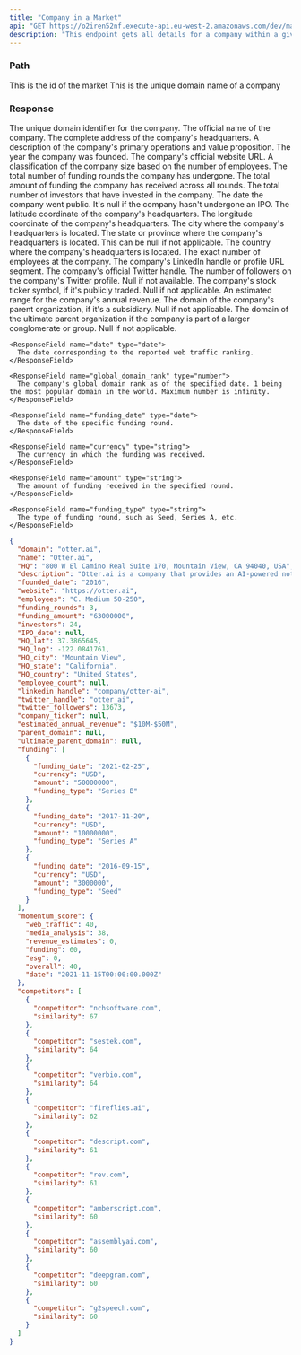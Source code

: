 ```yaml
---
title: "Company in a Market"
api: "GET https://o2iren52nf.execute-api.eu-west-2.amazonaws.com/dev/markets/{market_id}/companies/{domain}"
description: "This endpoint gets all details for a company within a given market."
---
```


### Path

<ParamField path="market_id" type="string" initialValue="1">
  This is the id of the market
</ParamField>

<ParamField path="domain" type="string" initialValue="eco-act.com">
  This is the unique domain name of a company
</ParamField>

### Response

<ResponseField name="domain" type="string">
  The unique domain identifier for the company.
</ResponseField>

<ResponseField name="name" type="string">
  The official name of the company.
</ResponseField>

<ResponseField name="HQ" type="string">
  The complete address of the company's headquarters.
</ResponseField>

<ResponseField name="description" type="string">
  A description of the company's primary operations and value proposition.
</ResponseField>

<ResponseField name="founded_date" type="string">
  The year the company was founded.
</ResponseField>

<ResponseField name="website" type="string">
  The company's official website URL.
</ResponseField>

<ResponseField name="employees" type="string">
  A classification of the company size based on the number of employees.
</ResponseField>

<ResponseField name="funding_rounds" type="number">
  The total number of funding rounds the company has undergone.
</ResponseField>

<ResponseField name="funding_amount" type="string">
  The total amount of funding the company has received across all rounds.
</ResponseField>

<ResponseField name="investors" type="number">
  The total number of investors that have invested in the company.
</ResponseField>

<ResponseField name="IPO_date" type="date or null">
  The date the company went public. It's null if the company hasn't undergone an IPO.
</ResponseField>

<ResponseField name="HQ_lat" type="number">
  The latitude coordinate of the company's headquarters.
</ResponseField>

<ResponseField name="HQ_lng" type="number">
  The longitude coordinate of the company's headquarters.
</ResponseField>

<ResponseField name="HQ_city" type="string">
  The city where the company's headquarters is located.
</ResponseField>

<ResponseField name="HQ_state" type="string or null">
  The state or province where the company's headquarters is located. This can be null if not applicable.
</ResponseField>

<ResponseField name="HQ_country" type="string">
  The country where the company's headquarters is located.
</ResponseField>

<ResponseField name="employee_count" type="number">
  The exact number of employees at the company.
</ResponseField>

<ResponseField name="linkedin_handle" type="string">
  The company's LinkedIn handle or profile URL segment.
</ResponseField>

<ResponseField name="twitter_handle" type="string">
  The company's official Twitter handle.
</ResponseField>

<ResponseField name="twitter_followers" type="number or null">
  The number of followers on the company's Twitter profile. Null if not available.
</ResponseField>

<ResponseField name="company_ticker" type="string or null">
  The company's stock ticker symbol, if it's publicly traded. Null if not applicable.
</ResponseField>

<ResponseField name="estimated_annual_revenue" type="string">
  An estimated range for the company's annual revenue.
</ResponseField>

<ResponseField name="parent_domain" type="string or null">
  The domain of the company's parent organization, if it's a subsidiary. Null if not applicable.
</ResponseField>

<ResponseField name="ultimate_parent_domain" type="string or null">
  The domain of the ultimate parent organization if the company is part of a larger conglomerate or group. Null if not applicable.
</ResponseField>

<ResponseField name="web_traffic" type="object">
  <Expandable title="web_traffic">

    <ResponseField name="date" type="date">
      The date corresponding to the reported web traffic ranking.
    </ResponseField>

    <ResponseField name="global_domain_rank" type="number">
      The company's global domain rank as of the specified date. 1 being the most popular domain in the world. Maximum number is infinity.
    </ResponseField>

  </Expandable>
</ResponseField>

<ResponseField name="funding" type="object">
  <Expandable title="funding">

    <ResponseField name="funding_date" type="date">
      The date of the specific funding round.
    </ResponseField>

    <ResponseField name="currency" type="string">
      The currency in which the funding was received.
    </ResponseField>

    <ResponseField name="amount" type="string">
      The amount of funding received in the specified round.
    </ResponseField>

    <ResponseField name="funding_type" type="string">
      The type of funding round, such as Seed, Series A, etc.
    </ResponseField>

  </Expandable>
</ResponseField>



<ResponseExample>

  ```json Response
  {
    "domain": "otter.ai",
    "name": "Otter.ai",
    "HQ": "800 W El Camino Real Suite 170, Mountain View, CA 94040, USA",
    "description": "Otter.ai is a company that provides an AI-powered note taking and collaboration app that lets you remember, search, and share your voice conversations.",
    "founded_date": "2016",
    "website": "https://otter.ai",
    "employees": "C. Medium 50-250",
    "funding_rounds": 3,
    "funding_amount": "63000000",
    "investors": 24,
    "IPO_date": null,
    "HQ_lat": 37.3865645,
    "HQ_lng": -122.0841761,
    "HQ_city": "Mountain View",
    "HQ_state": "California",
    "HQ_country": "United States",
    "employee_count": null,
    "linkedin_handle": "company/otter-ai",
    "twitter_handle": "otter_ai",
    "twitter_followers": 13673,
    "company_ticker": null,
    "estimated_annual_revenue": "$10M-$50M",
    "parent_domain": null,
    "ultimate_parent_domain": null,
    "funding": [
      {
        "funding_date": "2021-02-25",
        "currency": "USD",
        "amount": "50000000",
        "funding_type": "Series B"
      },
      {
        "funding_date": "2017-11-20",
        "currency": "USD",
        "amount": "10000000",
        "funding_type": "Series A"
      },
      {
        "funding_date": "2016-09-15",
        "currency": "USD",
        "amount": "3000000",
        "funding_type": "Seed"
      }
    ],
    "momentum_score": {
      "web_traffic": 40,
      "media_analysis": 38,
      "revenue_estimates": 0,
      "funding": 60,
      "esg": 0,
      "overall": 40,
      "date": "2021-11-15T00:00:00.000Z"
    },
    "competitors": [
      {
        "competitor": "nchsoftware.com",
        "similarity": 67
      },
      {
        "competitor": "sestek.com",
        "similarity": 64
      },
      {
        "competitor": "verbio.com",
        "similarity": 64
      },
      {
        "competitor": "fireflies.ai",
        "similarity": 62
      },
      {
        "competitor": "descript.com",
        "similarity": 61
      },
      {
        "competitor": "rev.com",
        "similarity": 61
      },
      {
        "competitor": "amberscript.com",
        "similarity": 60
      },
      {
        "competitor": "assemblyai.com",
        "similarity": 60
      },
      {
        "competitor": "deepgram.com",
        "similarity": 60
      },
      {
        "competitor": "g2speech.com",
        "similarity": 60
      }
    ]
  }
  ```

</ResponseExample>
